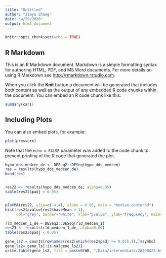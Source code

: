 ```yaml
---
title: "Untitled"
author: "Jiayu Zhang"
date: "4/29/2020"
output: html_document
---
```


```r
knitr::opts_chunk$set(echo = TRUE)
```

## R Markdown

This is an R Markdown document. Markdown is a simple formatting syntax for authoring HTML, PDF, and MS Word documents. For more details on using R Markdown see <http://rmarkdown.rstudio.com>.

When you click the **Knit** button a document will be generated that includes both content as well as the output of any embedded R code chunks within the document. You can embed an R code chunk like this:

```r
summary(cars)
```

## Including Plots

You can also embed plots, for example:

```r
plot(pressure)
```

Note that the `echo = FALSE` parameter was added to the code chunk to prevent printing of the R code that generated the plot.
```r
hypo_dds_medcen_de <- DESeq2::DESeq(hypo_dds_medcen)
res = results(hypo_dds_medcen_de)
head(res)


res22 <- results(hypo_dds_medcen_de, alpha=0.05)
table(res22$padj < 0.05)


plotMA(res22, ylim=c(-4,4), alpha = 0.05, main = "median centered")
hist(res2$pvalue[res2$baseMean > 1], 
     col="grey", border="white", xlab="pvalue", ylab="frequency", main="")
```

```r
rld_medcen_1_de = DESeq2::DESeq(rld_medcen_1)
res23 <- results(rld_medcen_1_de, alpha=0.05)
table(res23$padj < 0.05)
```

```r
gene_ls2 = counts[rownames(res2[which(res2$padj <= 0.05),]),]$symbol
gene_ls2= gene_ls[!is.na(gene_ls2)]
write.table(gene_ls2, file = paste0(WD, "/Data/intermediate/20200423-hypothalamus-DE-gene-list2_Zhang.txt"), sep = "\t", col.names = F, row.names = F, quote = FALSE)
```

